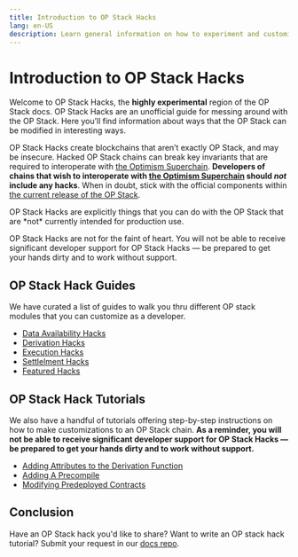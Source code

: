 ```yaml
---
title: Introduction to OP Stack Hacks
lang: en-US
description: Learn general information on how to experiment and customize an OP Stack chain.
---
```



# Introduction to OP Stack Hacks

Welcome to OP Stack Hacks, the **highly experimental** region of the OP Stack docs. OP Stack Hacks are an unofficial guide for messing around with the OP Stack. Here you’ll find information about ways that the OP Stack can be modified in interesting ways.

OP Stack Hacks create blockchains that aren’t exactly OP Stack, and may be insecure. Hacked OP Stack chains can break key invariants that are required to interoperate with [the Optimism Superchain](/explainer). **Developers of chains that wish to interoperate with [the Optimism Superchain](/explainer) should *not* include any hacks**. When in doubt, stick with the official components within [the current release of the OP Stack](/getting-started-op-stack#the-op-stack-today).

<Callout type="warning">
  OP Stack Hacks are explicitly things that you can do with the OP Stack that are *not* currently intended for production use.

  OP Stack Hacks are not for the faint of heart. You will not be able to receive significant developer support for OP Stack Hacks — be prepared to get your hands dirty and to work without support.
</Callout>

## OP Stack Hack Guides

We have curated a list of guides to walk you thru different OP stack modules that you can customize as a developer.

*   [Data Availability Hacks](data-availability)
*   [Derivation Hacks](derivation)
*   [Execution Hacks](execution)
*   [Settlelment Hacks](settlement)
*   [Featured Hacks](featured-hacks)

## OP Stack Hack Tutorials

We also have a handful of tutorials offering step-by-step instructions on how to make customizations to an OP Stack chain. **As a reminder, you will not be able to receive significant developer support for OP Stack Hacks — be prepared to get your hands dirty and to work without support.**

*   [Adding Attributes to the Derivation Function](../sample-hacks/adding-derivation-attributes)
*   [Adding A Precompile](../sample-hacks/adding-precompiles)
*   [Modifying Predeployed Contracts](../sample-hacks/modifying-predeploys)

## Conclusion

Have an OP Stack hack you'd like to share? Want to write an OP stack hack tutorial? Submit your request in our [docs repo](https://github.com/ethereum-optimism/docs/issues/new?assignees=\&labels=tutorial%2Cdocumentation%2Ccommunity-request\&projects=\&template=suggest_tutorial.yaml\&title=%5BTUTORIAL%5D+Add+PR+title).
